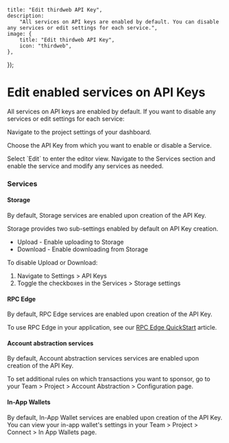 
	title: "Edit thirdweb API Key",
	description:
		"All services on API keys are enabled by default. You can disable any services or edit settings for each service.",
	image: {
		title: "Edit thirdweb API Key",
		icon: "thirdweb",
	},
});

# Edit enabled services on API Keys

All services on API keys are enabled by default. If you want to disable any services or edit settings for each service:

<Steps>

<Step title="Project Settings">

Navigate to the project settings of your dashboard. 

</Step>

<Step title="Choose API key">

Choose the API Key from which you want to enable or disable a Service.

<DocImage src={chooseKeyImage} />

</Step>

<Step title="Edit">
Select `Edit` to enter the editor view.

<DocImage src={selectEditImage} />
</Step>

<Step title="Modify services">
Navigate to the Services section and enable the service and modify any services as needed.

<DocImage src={allServicesImage} />
</Step>

<Step title="Save Changes">
</Step>
</Steps>

### Services

#### Storage

By default, Storage services are enabled upon creation of the API Key.

Storage provides two sub-settings enabled by default on API Key creation.

- Upload - Enable uploading to Storage
- Download - Enable downloading from Storage

To disable Upload or Download:

1. Navigate to Settings > API Keys
2. Toggle the checkboxes in the Services > Storage settings

#### RPC Edge

By default, RPC Edge services are enabled upon creation of the API Key.

To use RPC Edge in your application, see our [RPC Edge QuickStart](/infrastructure/rpc-edge/get-started) article.

#### Account abstraction services

By default, Account abstraction services services are enabled upon creation of the API Key.

To set additional rules on which transactions you want to sponsor, go to your Team > Project > Account Abstraction > Configuration page.

#### In-App Wallets

By default, In-App Wallet services are enabled upon creation of the API Key. You can view your in-app wallet's settings in your Team > Project > Connect > In App Wallets page.
